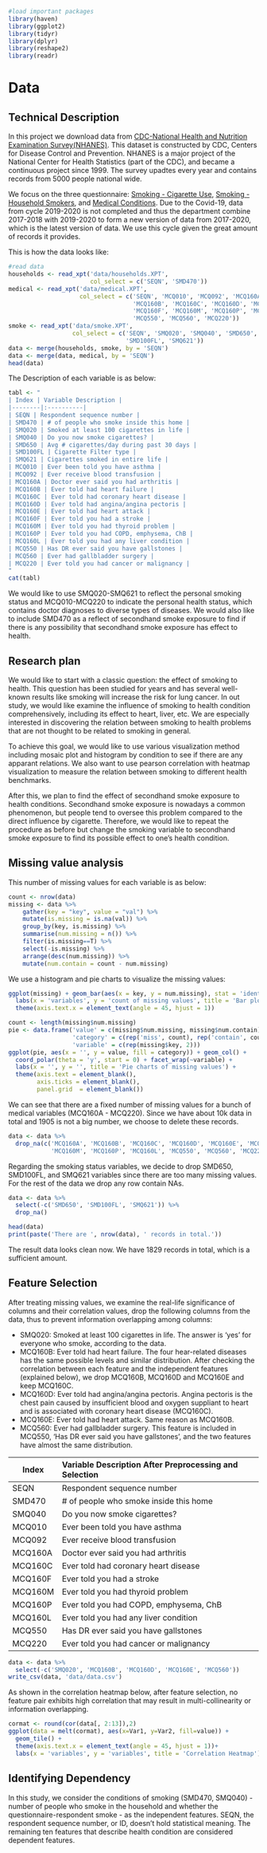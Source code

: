 ```r
#load important packages
library(haven)
library(ggplot2)
library(tidyr)
library(dplyr)
library(reshape2)
library(readr)
```

# Data

## Technical Description

In this project we download data from [CDC-National Health and Nutrition Examination Survey(NHANES)](https://wwwn.cdc.gov/nchs/nhanes/search/default.aspx). This dataset is constructed by CDC, Centers for Disease Control and Prevention. NHANES is a major project of the National Center for Health Statistics (part of the CDC), and became a continuous project since 1999. The survey upadtes every year and contains records from 5000 people national wide. 

We focus on the three questionnaire: [Smoking - Cigarette Use](https://wwwn.cdc.gov/Nchs/Nhanes/Search/DataPage.aspx?Component=Questionnaire&Cycle=2017-2020), [Smoking - Household Smokers](https://wwwn.cdc.gov/Nchs/Nhanes/Search/DataPage.aspx?Component=Questionnaire&Cycle=2017-2020), and [Medical Conditions](https://wwwn.cdc.gov/Nchs/Nhanes/Search/DataPage.aspx?Component=Questionnaire&Cycle=2017-2020). Due to the Covid-19, data from cycle 2019-2020 is not completed and thus the department combine 2017-2018 with 2019-2020 to form a new version of data from 2017-2020, which is the latest version of data. We use this cycle given the great amount of records it provides.

This is how the data looks like: 

```r
#read data
households <- read_xpt('data/households.XPT', 
                       col_select = c('SEQN', 'SMD470'))
medical <- read_xpt('data/medical.XPT', 
                    col_select = c('SEQN', 'MCQ010', 'MCQ092', 'MCQ160A', 
                                   'MCQ160B', 'MCQ160C', 'MCQ160D', 'MCQ160E',
                                   'MCQ160F', 'MCQ160M', 'MCQ160P', 'MCQ160L',
                                   'MCQ550', 'MCQ560', 'MCQ220'))
smoke <- read_xpt('data/smoke.XPT', 
                  col_select = c('SEQN', 'SMQ020', 'SMQ040', 'SMD650',
                                 'SMD100FL', 'SMQ621'))
data <- merge(households, smoke, by = 'SEQN')
data <- merge(data, medical, by = 'SEQN')
head(data)
```

The Description of each variable is as below: 

```r
tabl <- "
| Index | Variable Description |
|--------|:----------|
| SEQN | Respondent sequence number |
| SMD470 | # of people who smoke inside this home |
| SMQ020 | Smoked at least 100 cigarettes in life |
| SMQ040 | Do you now smoke cigarettes? |
| SMD650 | Avg # cigarettes/day during past 30 days |
| SMD100FL | Cigarette Filter type | 
| SMQ621 | Cigarettes smoked in entire life | 
| MCQ010 | Ever been told you have asthma |
| MCQ092 | Ever receive blood transfusion |
| MCQ160A | Doctor ever said you had arthritis |
| MCQ160B | Ever told had heart failure |
| MCQ160C | Ever told had coronary heart disease |
| MCQ160D | Ever told had angina/angina pectoris |
| MCQ160E | Ever told had heart attack |
| MCQ160F | Ever told you had a stroke |
| MCQ160M | Ever told you had thyroid problem |
| MCQ160P | Ever told you had COPD, emphysema, ChB |
| MCQ160L | Ever told you had any liver condition |
| MCQ550 | Has DR ever said you have gallstones |
| MCQ560 | Ever had gallbladder surgery |
| MCQ220 | Ever told you had cancer or malignancy |
"
cat(tabl) 
```

We would like to use SMQ020-SMQ621 to reflect the personal smoking status and MCQ010-MCQ220 to indicate the personal health status, which contains doctor diagnoses to diverse types of diseases. We would also like to include SMD470 as a reflect of secondhand smoke exposure to find if there is any possibility that secondhand smoke exposure has effect to health. 

## Research plan

We would like to start with a classic question: the effect of smoking to health. This question has been studied for years and has several well-known results like smoking will increase the risk for lung cancer. In out study, we would like examine the influence of smoking to health condition comprehensively, including its effect to heart, liver, etc. We are especially interested in discovering the relation between smoking to health problems that are not thought to be related to smoking in general.

To achieve this goal, we would like to use various visualization method including mosaic plot and histogram by condition to see if there are any apparant relations. We also want to use pearson correlation with heatmap visualization to measure the relation between smoking to different health benchmarks. 

After this, we plan to find the effect of secondhand smoke exposure to health conditions. Secondhand smoke exposure is nowadays a common phenomenon, but people tend to oversee this problem compared to the direct influence by cigarette. Therefore, we would like to repeat the procedure as before but change the smoking variable to secondhand smoke exposure to find its possible effect to one's health condition.

## Missing value analysis

This number of missing values for each variable is as below: 

```r
count <- nrow(data)
missing <- data %>%
    gather(key = "key", value = "val") %>%
    mutate(is.missing = is.na(val)) %>%
    group_by(key, is.missing) %>%
    summarise(num.missing = n()) %>%
    filter(is.missing==T) %>%
    select(-is.missing) %>%
    arrange(desc(num.missing)) %>%
    mutate(num.contain = count - num.missing)
```

We use a histogram and pie charts to visualize the missing values:

```r
ggplot(missing) + geom_bar(aes(x = key, y = num.missing), stat = 'identity') +
  labs(x = 'variables', y = 'count of missing values', title = 'Bar plot of missing values') +
  theme(axis.text.x = element_text(angle = 45, hjust = 1))
```

```r
count <- length(missing$num.missing)
pie <- data.frame('value' = c(missing$num.missing, missing$num.contain),
                  'category' = c(rep('miss', count), rep('contain', count)),
                  'variable' = c(rep(missing$key, 2)))
ggplot(pie, aes(x = '', y = value, fill = category)) + geom_col() +
  coord_polar(theta = 'y', start = 0) + facet_wrap(~variable) + 
  labs(x = '', y = '', title = 'Pie charts of missing values') +
  theme(axis.text = element_blank(),
        axis.ticks = element_blank(),
        panel.grid  = element_blank())
```

We can see that there are a fixed number of missing values for a bunch of medical variables (MCQ160A - MCQ220). Since we have about 10k data in total and 1905 is not a big number, we choose to delete these records.

```r
data <- data %>%
  drop_na(c('MCQ160A', 'MCQ160B', 'MCQ160C', 'MCQ160D', 'MCQ160E', 'MCQ160F',
            'MCQ160M', 'MCQ160P', 'MCQ160L', 'MCQ550', 'MCQ560', 'MCQ220'))
```

Regarding the smoking status variables, we decide to drop SMD650, SMD100FL, and SMQ621 variables since there are too many missing values. For the rest of the data we drop any row contain NAs.

```r
data <- data %>%
  select(-c('SMD650', 'SMD100FL', 'SMQ621')) %>%
  drop_na()
```

```r
head(data)
print(paste('There are ', nrow(data), ' records in total.'))
```

The result data looks clean now. We have 1829 records in total, which is a sufficient amount.

## Feature Selection

After treating missing values, we examine the real-life significance of columns and their correlation values, drop the following columns from the data, thus to prevent information overlapping among columns:

- SMQ020: Smoked at least 100 cigarettes in life. The answer is 'yes' for everyone who smoke, according to the data.
- MCQ160B: Ever told had heart failure. The four hear-related diseases has the same possible levels and similar distribution. After checking the correlation between each feature and the independent features (explained below), we drop MCQ160B, MCQ160D and MCQ160E and keep MCQ160C.
- MCQ160D: Ever told had angina/angina pectoris. Angina pectoris is the chest pain caused by insufficient blood and oxygen suppliant to heart and is associated with coronary heart disease (MCQ160C).
- MCQ160E: Ever told had heart attack. Same reason as MCQ160B.
- MCQ560: Ever had gallbladder surgery. This feature is included in MCQ550, 'Has DR ever said you have gallstones', and the two features have almost the same distribution.


| Index | Variable Description After Preprocessing and Selection |
|--------|:----------|
| SEQN | Respondent sequence number |
| SMD470 | # of people who smoke inside this home |
| SMQ040 | Do you now smoke cigarettes? |
| MCQ010 | Ever been told you have asthma |
| MCQ092 | Ever receive blood transfusion |
| MCQ160A | Doctor ever said you had arthritis |
| MCQ160C | Ever told had coronary heart disease |
| MCQ160F | Ever told you had a stroke |
| MCQ160M | Ever told you had thyroid problem |
| MCQ160P | Ever told you had COPD, emphysema, ChB |
| MCQ160L | Ever told you had any liver condition |
| MCQ550 | Has DR ever said you have gallstones |
| MCQ220 | Ever told you had cancer or malignancy |

```r
data <- data %>%
  select(-c('SMQ020', 'MCQ160B', 'MCQ160D', 'MCQ160E', 'MCQ560'))
write_csv(data, 'data/data.csv')
```

As shown in the correlation heatmap below, after feature selection, no feature pair exhibits high correlation that may result in multi-collinearity or information overlapping.

```r
cormat <- round(cor(data[, 2:13]),2)
ggplot(data = melt(cormat), aes(x=Var1, y=Var2, fill=value)) + 
  geom_tile() +
  theme(axis.text.x = element_text(angle = 45, hjust = 1))+
  labs(x = 'variables', y = 'variables', title = 'Correlation Heatmap')
```

## Identifying Dependency

In this study, we consider the conditions of smoking (SMD470, SMQ040) - number of people who smoke in the household and whether the questionnaire-respondent smoke - as the independent features. SEQN, the respondent sequence number, or ID, doesn't hold statistical meaning. The remaining ten features that describe health condition are considered dependent features.

